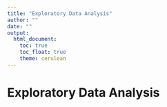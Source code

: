 ```yaml
---
title: "Exploratory Data Analysis"
author: ""
date: ""
output: 
  html_document:
    toc: true
    toc_float: true
    theme: cerulean
---
```


# Exploratory Data Analysis
